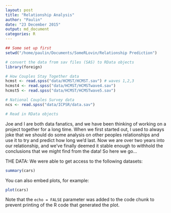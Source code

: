 ```yaml
---
layout: post
title: "Relationship Analysis"
author: "Paulin"
date: "23 December 2015"
output: md_document
categories: R
---
```


```r
## Some set up first
setwd("/home/paulin/Documents/SomeRLovin/Relationship Prediction")

# convert the data from sav files (SAS) to RData objects
library(foreign)

# How Couples Stay Together data
hcmst <- read.spss("data/HCMST/HCMST.sav") # waves 1,2,3
hcmst4 <- read.spss("data/HCMST/HCMSTwave4.sav")
hcmst5 <- read.spss("data/HCMST/HCMSTwave5.sav")

# National Couples Survey data
ncs <- read.spss("data/ICPSR/data.sav")

# Read in RData objects

```

Joe and I are both data fanatics, and we have been thinking of working on a project together for a long time. When we first started out, I used to always joke that we should do some analysis on other peoples relationships and use it to try and predict how long we'd last. Now we are over two years into our relationship, and we've finally deemed it stable enough to withhold the conclusions that we might find from the data! So here we go...

THE DATA:
We were able to get access to the following datasets:



```r
summary(cars)
```

You can also embed plots, for example:

```r
plot(cars)
```

Note that the `echo = FALSE` parameter was added to the code chunk to prevent printing of the R code that generated the plot.
